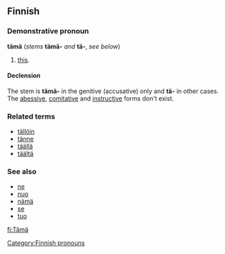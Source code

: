 ==Finnish==

===Demonstrative pronoun===
'''tämä''' (''stems'' '''tämä-''' ''and'' '''tä-''', ''see below'')

# [[this]].

====Declension====
The stem is '''tämä-''' in the genitive (accusative) only and '''tä-''' in other cases. The [[abessive]], [[comitative]] and [[instructive]] forms don't exist.

===Related terms===
*[[tällöin#Finnish|tällöin]]
*[[tänne#Finnish|tänne]]
*[[täällä#Finnish|täällä]]
*[[täältä#Finnish|täältä]]

===See also===
*[[ne#Finnish|ne]]
*[[nuo#Finnish|nuo]]
*[[nämä#Finnish|nämä]]
*[[se#Finnish|se]]
*[[tuo#Finnish|tuo]]

[[Category:Finnish pronouns]]

[[fi:Tämä]]